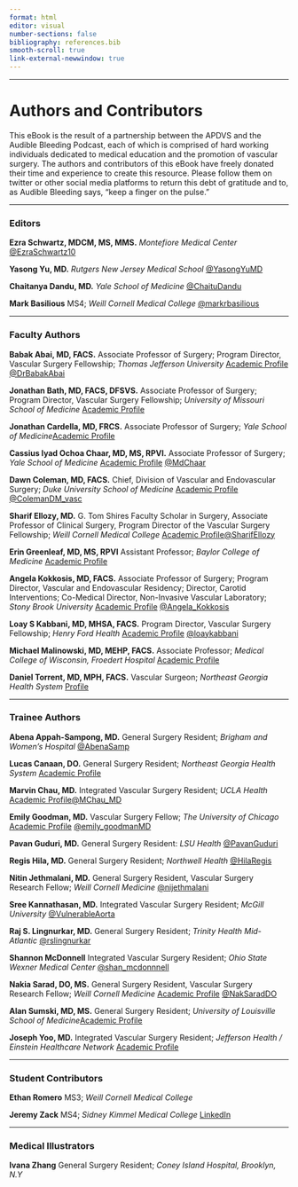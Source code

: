 ```yaml
---
format: html
editor: visual
number-sections: false
bibliography: references.bib
smooth-scroll: true
link-external-newwindow: true
---
```


------------------------------------------------------------------------

<!-- Google tag (gtag.js) -->
<script async src="https://www.googletagmanager.com/gtag/js?id=G-WS28VX4802"></script>
<script>
  window.dataLayer = window.dataLayer || [];
  function gtag(){dataLayer.push(arguments);}
  gtag('js', new Date());

  gtag('config', 'G-WS28VX4802');
</script>

# Authors and Contributors {.unnumbered}

This eBook is the result of a partnership between the APDVS and the Audible Bleeding Podcast, each of which is comprised of hard working individuals dedicated to medical education and the promotion of vascular surgery. The authors and contributors of this eBook have freely donated their time and experience to create this resource. Please follow them on twitter or other social media platforms to return this debt of gratitude and to, as Audible Bleeding says, "keep a finger on the pulse."

------------------------------------------------------------------------

### Editors

**Ezra Schwartz, MDCM, MS, MMS.** *Montefiore Medical Center* [\@EzraSchwartz10](https://twitter.com/EzraSchwartz10)

**Yasong Yu, MD.** *Rutgers New Jersey Medical School* [\@YasongYuMD](https://twitter.com/YasongYuMD)

**Chaitanya Dandu, MD.** *Yale School of Medicine* [\@ChaituDandu](https://twitter.com/ChaituDandu)

**Mark Basilious** MS4; *Weill Cornell Medical College* [\@markrbasilious](https://x.com/markrbasilious)

------------------------------------------------------------------------

### Faculty Authors

**Babak Abai, MD, FACS.** Associate Professor of Surgery; Program Director, Vascular Surgery Fellowship; *Thomas Jefferson University* [Academic Profile](https://www.jeffersonhealth.org/find-a-doctor/a/abai-babak) [\@DrBabakAbai](https://twitter.com/DrBabakAbai?ref_src=twsrc%5Egoogle%7Ctwcamp%5Eserp%7Ctwgr%5Eauthor)

**Jonathan Bath, MD, FACS, DFSVS.** Associate Professor of Surgery; Program Director, Vascular Surgery Fellowship; *University of Missouri School of Medicine* [Academic Profile](https://www.muhealth.org/doctors/jonathan-bath-md) 

**Jonathan Cardella, MD, FRCS.** Associate Professor of Surgery; *Yale School of Medicine*[Academic Profile](https://medicine.yale.edu/profile/jonathan-cardella/)

**Cassius Iyad Ochoa Chaar, MD, MS, RPVI.** Associate Professor of Surgery; *Yale School of Medicine* [Academic Profile](https://medicine.yale.edu/profile/cassius-chaar/) [\@MdChaar](https://twitter.com/MdChaar)

**Dawn Coleman, MD, FACS.** Chief, Division of Vascular and Endovascular Surgery;  *Duke University School of Medicine* [Academic Profile](https://surgery.duke.edu/profile/dawn-m-coleman) [\@ColemanDM_vasc](https://twitter.com/ColemanDM_vasc)

**Sharif Ellozy, MD.**  G. Tom Shires Faculty Scholar in Surgery, Associate Professor of Clinical Surgery, Program Director of the Vascular Surgery Fellowship; *Weill Cornell Medical College* [Academic Profile](https://weillcornell.org/sellozy)[\@SharifEllozy](https://twitter.com/SharifEllozy)

**Erin Greenleaf, MD, MS, RPVI** Assistant Professor; *Baylor College of Medicine* [Academic Profile](https://www.bcm.edu/people-search/erin-greenleaf-90476)

**Angela Kokkosis, MD, FACS.** Associate Professor of Surgery; Program Director, Vascular and Endovascular Residency; Director, Carotid Interventions; Co-Medical Director, Non-Invasive Vascular Laboratory; *Stony Brook University* [Academic Profile](https://renaissance.stonybrookmedicine.edu/surgery/people/faculty/dr-angela-a-kokkosis) [\@Angela_Kokkosis](https://twitter.com/Angela_Kokkosis)

**Loay S Kabbani, MD, MHSA, FACS.** Program Director, Vascular Surgery Fellowship; *Henry Ford Health* [Academic Profile](https://www.henryford.com/physician-directory/k/kabbani-loay) [\@loaykabbani](https://twitter.com/loaykabbani)

**Michael Malinowski, MD, MEHP, FACS.** Associate Professor; *Medical College of Wisconsin, Froedert Hospital* [Academic Profile](https://www.froedtert.com/doctors/michael-malinowski-1316100860)

**Daniel Torrent, MD, MPH, FACS.** Vascular Surgeon; *Northeast Georgia Health System* [Profile](https://www.longstreetclinic.com/providers/daniel-torrent/)

------------------------------------------------------------------------

### Trainee Authors

**Abena Appah-Sampong, MD.** General Surgery Resident; *Brigham and Women's Hospital* [\@AbenaSamp](https://twitter.com/AbenaSamp)

**Lucas Canaan, DO.** General Surgery Resident; *Northeast Georgia Health System* [Academic Profile](https://www.ngmcgme.org/resident/lucas-canaan-do/)

**Marvin Chau, MD.** Integrated Vascular Surgery Resident; *UCLA Health* [Academic Profile](https://www.uclahealth.org/departments/surgery/education/residency/vascular-surgery-residency-program/residents-fellows)[\@MChau_MD](https://twitter.com/MChau_MD)

**Emily Goodman, MD.** Vascular Surgery Fellow; *The University of Chicago* [Academic Profile](https://surgery.uchicago.edu/education/vascular-surgery-fellowship) [\@emily_goodmanMD](https://twitter.com/emily_goodmanMD)

**Pavan Guduri, MD.** General Surgery Resident: *LSU Health* [@PavanGuduri](https://x.com/PavanGuduri?prefetchTimestamp=1728760213348)

**Regis Hila, MD.** General Surgery Resident; *Northwell Health* [\@HilaRegis](https://twitter.com/HilaRegis)

**Nitin Jethmalani, MD.** General Surgery Resident, Vascular Surgery Research Fellow; *Weill Cornell Medicine* [\@nijethmalani](https://x.com/nijethmalani)

**Sree Kannathasan, MD.** Integrated Vascular Surgery Resident; *McGill University* [\@VulnerableAorta](https://twitter.com/VulnerableAorta)

**Raj S. Lingnurkar, MD.** General Surgery Resident; *Trinity Health Mid-Atlantic*  [\@rslingnurkar](https://twitter.com/rslingnurkar)

**Shannon McDonnell** Integrated Vascular Surgery Resident; *Ohio State Wexner Medical Center* [\@shan_mcdonnnell](https://x.com/shan_mcdonnnell)

**Nakia Sarad, DO, MS.** General Surgery Resident, Vascular Surgery Research Fellow; *Weill Cornell Medicine* [Academic Profile](https://www.nyp.org/queens/graduate-medical-education/surgery/current-residents) [\@NakSaradDO](https://twitter.com/NakSaradDO)

**Alan Sumski, MD, MS.** General Surgery Resident; *University of Louisville School of Medicine*[Academic Profile](https://louisville.edu/medicine/departments/surgery/general-surgery-residency/current-residents)

**Joseph Yoo, MD.** Integrated Vascular Surgery Resident; *Jefferson Health / Einstein Healthcare Network* [Academic Profile](https://www.jeffersonhealth.org/about-us/academic-programs/graduate-medical-education/residency-programs/integrated-vascular-surgery-einstein-montgomery/residents)

------------------------------------------------------------------------

### Student Contributors

**Ethan Romero** MS3; *Weill Cornell Medical College*

**Jeremy Zack** MS4; *Sidney Kimmel Medical College* [LinkedIn](https://www.linkedin.com/in/jeremy-zack/)

------------------------------------------------------------------------

### Medical Illustrators

**Ivana Zhang** General Surgery Resident; *Coney Island Hospital, Brooklyn, N.Y*

<!-- Google tag (gtag.js) -->
<script async src="https://www.googletagmanager.com/gtag/js?id=G-WS28VX4802"></script>
<script>
  window.dataLayer = window.dataLayer || [];
  function gtag(){dataLayer.push(arguments);}
  gtag('js', new Date());

  gtag('config', 'G-WS28VX4802');
</script>
